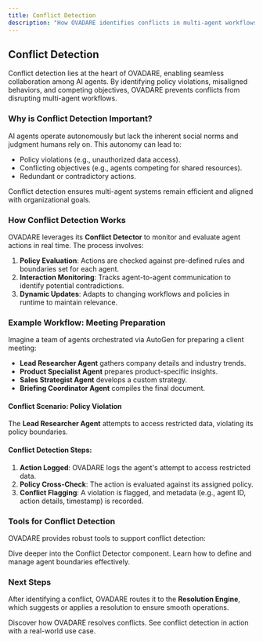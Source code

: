 ```yaml
---
title: Conflict Detection
description: "How OVADARE identifies conflicts in multi-agent workflows to ensure smooth operations."
---
```


## Conflict Detection

Conflict detection lies at the heart of OVADARE, enabling seamless collaboration among AI agents. By identifying policy violations, misaligned behaviors, and competing objectives, OVADARE prevents conflicts from disrupting multi-agent workflows.

### Why is Conflict Detection Important?

AI agents operate autonomously but lack the inherent social norms and judgment humans rely on. This autonomy can lead to:

- Policy violations (e.g., unauthorized data access).
- Conflicting objectives (e.g., agents competing for shared resources).
- Redundant or contradictory actions.

Conflict detection ensures multi-agent systems remain efficient and aligned with organizational goals.

### How Conflict Detection Works

OVADARE leverages its **Conflict Detector** to monitor and evaluate agent actions in real time. The process involves:

1. **Policy Evaluation**: Actions are checked against pre-defined rules and boundaries set for each agent.
2. **Interaction Monitoring**: Tracks agent-to-agent communication to identify potential contradictions.
3. **Dynamic Updates**: Adapts to changing workflows and policies in runtime to maintain relevance.

### Example Workflow: Meeting Preparation

Imagine a team of agents orchestrated via AutoGen for preparing a client meeting:

- **Lead Researcher Agent** gathers company details and industry trends.
- **Product Specialist Agent** prepares product-specific insights.
- **Sales Strategist Agent** develops a custom strategy.
- **Briefing Coordinator Agent** compiles the final document.

#### Conflict Scenario: Policy Violation

The **Lead Researcher Agent** attempts to access restricted data, violating its policy boundaries.

#### Conflict Detection Steps:

1. **Action Logged**: OVADARE logs the agent's attempt to access restricted data.
2. **Policy Cross-Check**: The action is evaluated against its assigned policy.
3. **Conflict Flagging**: A violation is flagged, and metadata (e.g., agent ID, action details, timestamp) is recorded.

### Tools for Conflict Detection

OVADARE provides robust tools to support conflict detection:

<CardGroup cols={2}>
  <Card title="Conflict Detector" icon="shield" href="/tools/conflict-detector">
    Dive deeper into the Conflict Detector component.
  </Card>

  <Card title="Policy Manager" icon="cogs" href="/tools/policy-manager">
    Learn how to define and manage agent boundaries effectively.
  </Card>
</CardGroup>

### Next Steps

After identifying a conflict, OVADARE routes it to the **Resolution Engine**, which suggests or applies a resolution to ensure smooth operations.

<CardGroup cols={2}>
  <Card title="Resolution Engine" icon="gavel" href="/core-concepts/resolution-engine">
    Discover how OVADARE resolves conflicts.
  </Card>

  <Card title="Tutorials" icon="play" href="/tutorials/meeting-preparation-with-autogen">
    See conflict detection in action with a real-world use case.
  </Card>
</CardGroup>
